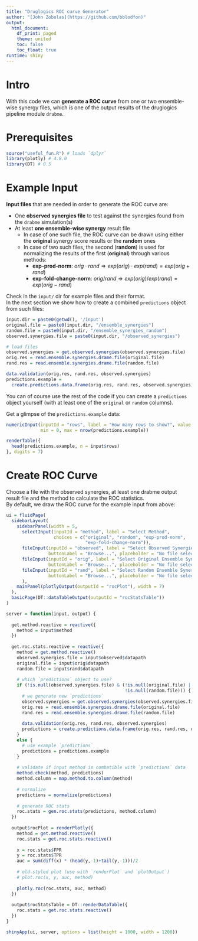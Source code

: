 ```yaml
---
title: "Druglogics ROC curve Generator"
author: "[John Zobolas](https://github.com/bblodfon)"
output:
  html_document:
    df_print: paged
    theme: united
    toc: false
    toc_float: true
runtime: shiny
---
```


# Intro

With this code we can **generate a ROC curve** from one or two ensemble-wise 
synergy files, which is one of the output results of the druglogics pipeline 
module `drabme`.

# Prerequisites

```r
source("useful_fun.R") # loads `dplyr`
library(plotly) # 4.8.0
library(DT) # 0.5
```

# Example Input

**Input files** that are needed in order to generate the ROC curve are:

- One **observed synergies file** to test against the synergies found from the 
`drabme` simulation(s)
- At least **one ensemble-wise synergy** result file
  - In case of one such file, the ROC curve can be drawn using either the 
  **original** synergy score results or the **random** ones
  - In case of two such files, the second (**random**) is used for normalizing 
  the results of the first (**original**) through various methods:
    - **exp-prod-norm**: $orig\cdot rand\Rightarrow exp(orig)\cdot exp(rand)=exp(orig+rand)$
    - **exp-fold-change-norm**: $orig/ rand\Rightarrow exp(orig)/ exp(rand)=exp(orig-rand)$

Check in the `input/` dir for example files and their format.  
In the next section we show how to create a combined `predictions` object from
such files:
```r
input.dir = paste0(getwd(), '/input')
original.file = paste0(input.dir, "/ensemble_synergies")
random.file = paste0(input.dir, "/ensemble_synergies_random")
observed.synergies.file = paste0(input.dir, "/observed_synergies")

# load files
observed.synergies = get.observed.synergies(observed.synergies.file)
orig.res = read.ensemble.synergies.drame.file(original.file)
rand.res = read.ensemble.synergies.drame.file(random.file)

data.validation(orig.res, rand.res, observed.synergies)
predictions.example = 
  create.predictions.data.frame(orig.res, rand.res, observed.synergies)
```

You can of course use the rest of the code if you can create a `predictions` 
object yourself (with at least one of the `original` or `random` columns).  

Get a glimpse of the `predictions.example` data:
```r
numericInput(inputId = "rows", label = "How many rows to show?", value = 5,
             min = 0, max = nrow(predictions.example))

renderTable({
  head(predictions.example, n = input$rows)
}, digits = 7)
```

# Create ROC Curve

Choose a file with the observed synergies, at least one drabme output result 
file and the method to calculate the ROC statistics.  
By default, we draw the ROC curve for the example input from above:

```r
ui = fluidPage(
  sidebarLayout(
    sidebarPanel(width = 5,
      selectInput(inputId = "method", label = "Select Method", 
                  choices = c("original", "random", "exp-prod-norm", 
                              "exp-fold-change-norm")), 
      fileInput(inputId = "observed", label = "Select Observed Synergies File", 
                buttonLabel = "Browse...", placeholder = "No file selected"),
      fileInput(inputId = "orig", label = "Select Original Ensemble Synergies File", 
                buttonLabel = "Browse...", placeholder = "No file selected"),
      fileInput(inputId = "rand", label = "Select Random Ensemble Synergies File", 
                buttonLabel = "Browse...", placeholder = "No file selected")
      ),
    mainPanel(plotlyOutput(outputId = "rocPlot"), width = 7)
  ),
  basicPage(DT::dataTableOutput(outputId = "rocStatsTable"))
)

server = function(input, output) {
  
  get.method.reactive = reactive({
    method = input$method
  })
  
  get.roc.stats.reactive = reactive({
    method = get.method.reactive()
    observed.synergies.file = input$observed$datapath
    original.file = input$orig$datapath
    random.file = input$rand$datapath
  
    # which `predictions` object to use?
    if (!is.null(observed.synergies.file) & (!is.null(original.file) |
                                             !is.null(random.file))) {
      # we generate new `predictions`
      observed.synergies = get.observed.synergies(observed.synergies.file)
      orig.res = read.ensemble.synergies.drame.file(original.file)
      rand.res = read.ensemble.synergies.drame.file(random.file)
  
      data.validation(orig.res, rand.res, observed.synergies)
      predictions = create.predictions.data.frame(orig.res, rand.res, observed.synergies)
    }
    else {
      # use example `predictions`
      predictions = predictions.example
    }
  
    # validate if input method is combatible with `predictions` data
    method.check(method, predictions)
    method.column = map.method.to.column(method)
  
    # normalize
    predictions = normalize(predictions)
  
    # generate ROC stats
    roc.stats = gen.roc.stats(predictions, method.column)
  })
  
  output$rocPlot = renderPlotly({
    method = get.method.reactive()
    roc.stats = get.roc.stats.reactive()
    
    x = roc.stats$FPR
    y = roc.stats$TPR
    auc = sum(diff(x) * (head(y,-1)+tail(y,-1)))/2
  
    # old-styled plot (use with `renderPlot` and `plotOutput`)
    # plot.roc(x, y, auc, method)
  
    plotly.roc(roc.stats, auc, method)
  })
  
  output$rocStatsTable = DT::renderDataTable({
    roc.stats = get.roc.stats.reactive()
  })
}

shinyApp(ui, server, options = list(height = 1000, width = 1200))
```